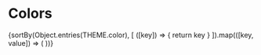 
# Colors

<Box>
  {sortBy(Object.entries(THEME.color), [
    ([key]) => {
      return key
    }
  ]).map(([key, value]) => (
    <ColorCell key={key} name={key} value={value} />
  ))}
</Box>
